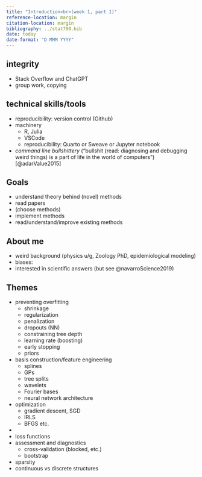 ```yaml
---
title: "Introduction<br>(week 1, part 1)"
reference-location: margin
citation-location: margin
bibliography: ../stat790.bib
date: today
date-format: "D MMM YYYY"
---
```


<!-- typically renders in docs/ dir  -->

## integrity

* Stack Overflow and ChatGPT
* group work, copying

## technical skills/tools

* reproducibility: version control (Github)
* machinery
    * R, Julia
	* VSCode
	* reproducibility: Quarto or Sweave or Jupyter notebook
* *command line bullshittery* ("bullshit (read: diagnosing and debugging weird things) is a part of life in the world of computers") [@adarValue2015]


## Goals

* understand theory behind (novel) methods
* read papers
* (choose methods)
* implement methods
* read/understand/improve existing methods

## About me

* weird background (physics u/g, Zoology PhD, epidemiological modeling)
* biases:
* interested in scientific answers (but see @navarroScience2019)

## Themes

* preventing overfitting
   * shrinkage
   * regularization
   * penalization
   * dropouts (NN)
   * constraining tree depth 
   * learning rate (boosting)
   * early stopping
   * priors
* basis construction/feature engineering
   * splines
   * GPs
   * tree splits
   * wavelets
   * Fourier bases
   * neural network architecture
* optimization
   * gradient descent, SGD
   * IRLS
   * BFGS etc.
* 
* loss functions
* assessment and diagnostics
   * cross-validation (blocked, etc.)
   * bootstrap
* sparsity
* continuous vs discrete structures

